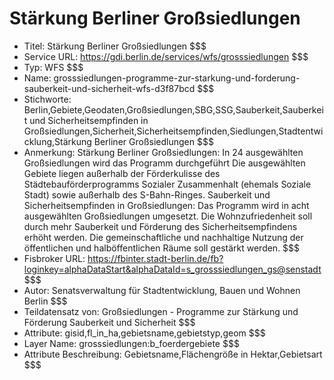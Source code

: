 # Stärkung Berliner Großsiedlungen
- Titel: Stärkung Berliner Großsiedlungen $$$
- Service URL: https://gdi.berlin.de/services/wfs/grosssiedlungen $$$
- Typ: WFS $$$
- Name: grosssiedlungen-programme-zur-starkung-und-forderung-sauberkeit-und-sicherheit-wfs-d3f87bcd $$$
- Stichworte: Berlin,Gebiete,Geodaten,Großsiedlungen,SBG,SSG,Sauberkeit,Sauberkeit und Sicherheitsempfinden in Großsiedlungen,Sicherheit,Sicherheitsempfinden,Siedlungen,Stadtentwicklung,Stärkung Berliner Großsiedlungen $$$
- Anmerkung: Stärkung Berliner Großsiedlungen: In 24 ausgewählten Großsiedlungen wird das Programm durchgeführt Die ausgewählten Gebiete liegen außerhalb der Förderkulisse des Städtebauförderprogramms Sozialer Zusammenhalt (ehemals Soziale Stadt) sowie außerhalb des S-Bahn-Ringes. Sauberkeit und Sicherheitsempfinden in Großsiedlungen: Das Programm wird in acht ausgewählten Großsiedlungen umgesetzt. Die Wohnzufriedenheit soll durch mehr Sauberkeit und Förderung des Sicherheitsempfindens erhöht werden. Die gemeinschaftliche und nachhaltige Nutzung der öffentlichen und halböffentlichen Räume soll gestärkt werden. $$$
- Fisbroker URL: https://fbinter.stadt-berlin.de/fb?loginkey=alphaDataStart&alphaDataId=s_grosssiedlungen_gs@senstadt $$$
- Autor: Senatsverwaltung für Stadtentwicklung, Bauen und Wohnen Berlin $$$
- Teildatensatz von: Großsiedlungen - Programme zur Stärkung und Förderung Sauberkeit und Sicherheit $$$
- Attribute: gisid,fl_in_ha,gebietsname,gebietstyp,geom $$$
- Layer Name: grosssiedlungen:b_foerdergebiete $$$
- Attribute Beschreibung: Gebietsname,Flächengröße in Hektar,Gebietsart $$$
